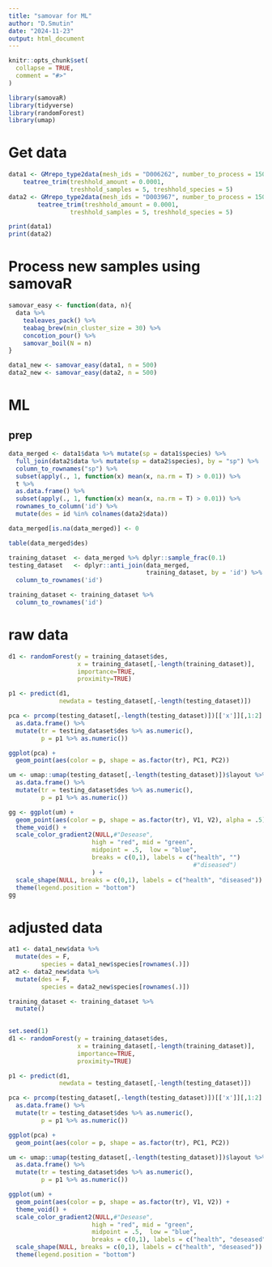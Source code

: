 ---
title: "samovar for ML"
author: "D.Smutin"
date: "2024-11-23"
output: html_document
---

```{r setup, include=FALSE}
knitr::opts_chunk$set(
  collapse = TRUE,
  comment = "#>"
)

library(samovaR)
library(tidyverse)
library(randomForest)
library(umap)
```


# Get data
```{r}
data1 <- GMrepo_type2data(mesh_ids = "D006262", number_to_process = 1500) %>% 
    teatree_trim(treshhold_amount = 0.0001, 
                 treshhold_samples = 5, treshhold_species = 5)
data2 <- GMrepo_type2data(mesh_ids = "D003967", number_to_process = 1500) %>% 
        teatree_trim(treshhold_amount = 0.0001, 
                 treshhold_samples = 5, treshhold_species = 5)

print(data1)
print(data2)
```

# Process new samples using samovaR
```{r}
samovar_easy <- function(data, n){
  data %>% 
    tealeaves_pack() %>% 
    teabag_brew(min_cluster_size = 30) %>% 
    concotion_pour() %>% 
    samovar_boil(N = n)
}

data1_new <- samovar_easy(data1, n = 500)
data2_new <- samovar_easy(data2, n = 500)
```

# ML
## prep
```{r}
data_merged <- data1$data %>% mutate(sp = data1$species) %>% 
  full_join(data2$data %>% mutate(sp = data2$species), by = "sp") %>% 
  column_to_rownames("sp") %>%
  subset(apply(., 1, function(x) mean(x, na.rm = T) > 0.01)) %>% 
  t %>% 
  as.data.frame() %>% 
  subset(apply(., 1, function(x) mean(x, na.rm = T) > 0.01)) %>% 
  rownames_to_column('id') %>% 
  mutate(des = id %in% colnames(data2$data))

data_merged[is.na(data_merged)] <- 0

table(data_merged$des)

training_dataset  <- data_merged %>% dplyr::sample_frac(0.1) 
testing_dataset   <- dplyr::anti_join(data_merged, 
                                      training_dataset, by = 'id') %>%
  column_to_rownames('id')

training_dataset <- training_dataset %>%
  column_to_rownames('id')
```

# raw data
```{r}
d1 <- randomForest(y = training_dataset$des,
                   x = training_dataset[,-length(training_dataset)], 
                   importance=TRUE,
                   proximity=TRUE)

p1 <- predict(d1, 
              newdata = testing_dataset[,-length(testing_dataset)])

pca <- prcomp(testing_dataset[,-length(testing_dataset)])[['x']][,1:2] %>% 
  as.data.frame() %>% 
  mutate(tr = testing_dataset$des %>% as.numeric(),
         p = p1 %>% as.numeric())

ggplot(pca) +
  geom_point(aes(color = p, shape = as.factor(tr), PC1, PC2))

um <- umap::umap(testing_dataset[,-length(testing_dataset)])$layout %>% 
  as.data.frame() %>% 
  mutate(tr = testing_dataset$des %>% as.numeric(),
         p = p1 %>% as.numeric())

gg <- ggplot(um) +
  geom_point(aes(color = p, shape = as.factor(tr), V1, V2), alpha = .5) +
  theme_void() +
  scale_color_gradient2(NULL,#"Desease", 
                       high = "red", mid = "green", 
                       midpoint = .5,  low = "blue",
                       breaks = c(0,1), labels = c("health", "")
                                                   #"diseased")
                       ) +
  scale_shape(NULL, breaks = c(0,1), labels = c("health", "diseased")) +
  theme(legend.position = "bottom")
gg
```

# adjusted data
```{r}
at1 <- data1_new$data %>% 
  mutate(des = F, 
         species = data1_new$species[rownames(.)])
at2 <- data2_new$data %>% 
  mutate(des = F, 
         species = data2_new$species[rownames(.)])

training_dataset <- training_dataset %>% 
  mutate()
  

set.seed(1)
d1 <- randomForest(y = training_dataset$des,
                   x = training_dataset[,-length(training_dataset)], 
                   importance=TRUE,
                   proximity=TRUE)

p1 <- predict(d1, 
              newdata = testing_dataset[,-length(testing_dataset)])

pca <- prcomp(testing_dataset[,-length(testing_dataset)])[['x']][,1:2] %>% 
  as.data.frame() %>% 
  mutate(tr = testing_dataset$des %>% as.numeric(),
         p = p1 %>% as.numeric())

ggplot(pca) +
  geom_point(aes(color = p, shape = as.factor(tr), PC1, PC2))

um <- umap::umap(testing_dataset[,-length(testing_dataset)])$layout %>% 
  as.data.frame() %>% 
  mutate(tr = testing_dataset$des %>% as.numeric(),
         p = p1 %>% as.numeric())

ggplot(um) +
  geom_point(aes(color = p, shape = as.factor(tr), V1, V2)) +
  theme_void() +
  scale_color_gradient2(NULL,#"Desease", 
                       high = "red", mid = "green", 
                       midpoint = .5,  low = "blue",
                       breaks = c(0,1), labels = c("health", "deseased")) +
  scale_shape(NULL, breaks = c(0,1), labels = c("health", "deseased")) +
  theme(legend.position = "bottom")
```
